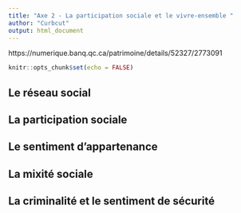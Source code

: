 ```yaml
---
title: "Axe 2 - La participation sociale et le vivre-ensemble "
author: "Curbcut"
output: html_document
---
```


https://numerique.banq.qc.ca/patrimoine/details/52327/2773091

```r
knitr::opts_chunk$set(echo = FALSE)
```

## Le réseau social

## La participation sociale

## Le sentiment d'appartenance

## La mixité sociale

## La criminalité et le sentiment de sécurité
